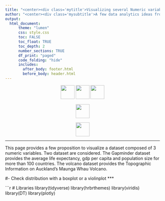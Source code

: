 ```yaml
---
title: "<center><div class='mytitle'>Visualizing several Numeric variables</div></center>"
author: "<center><div class='mysubtitle'>A few data analytics ideas from [data-to-viz.com](https://github.com/holtzy/)</div></center>"
output:
  html_document:
      theme: "lumen"
      css: style.css
      toc: FALSE
      toc_float: TRUE
      toc_depth: 2
      number_sections: TRUE
      df_print: "paged"
      code_folding: "hide"
      includes: 
        after_body: footer.html
        before_body: header.html
---
```



<div class="mycontent">


<center>
![](../img/section/Box1150.png){width=45px}
![](../img/section/Violin150.png){width=45px}
![](../img/section/Joyplot150.png){width=45px}

![](../img/section/Heatmap150.png){width=45px}

![](../img/section/Dendrogram150.png){width=45px}

</center>


***

This page provides a few proposition to visualize a dataset composed of 3 numeric variables. Two dataset are considered. The Gapminder dataset provides the average life expectancy, gdp per capita and population size for more than 100 countries. The volcano dataset provides the Topographic Information on Auckland's Maunga Whau Volcano.

#- Check distribution with a boxplot or a violinplot
***

```r
# Libraries
library(tidyverse)
library(hrbrthemes)
library(viridis)
library(DT)
library(plotly)